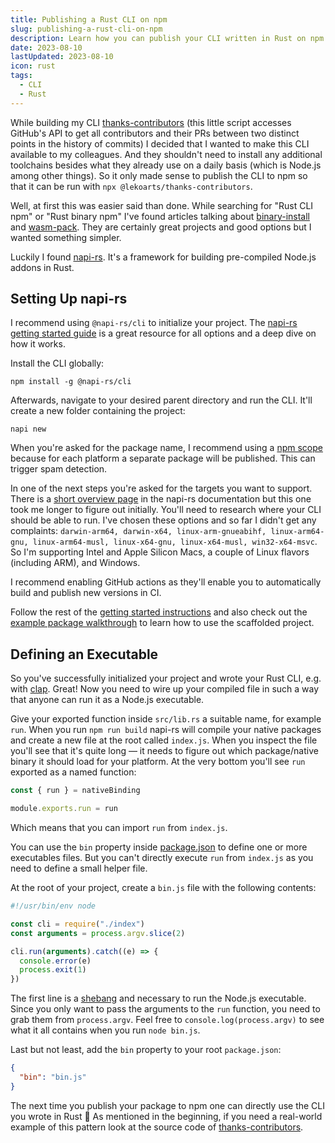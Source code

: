 ```yaml
---
title: Publishing a Rust CLI on npm
slug: publishing-a-rust-cli-on-npm
description: Learn how you can publish your CLI written in Rust on npm through napi-rs
date: 2023-08-10
lastUpdated: 2023-08-10
icon: rust
tags:
  - CLI
  - Rust
---
```


While building my CLI [thanks-contributors](https://github.com/LekoArts/thanks-contributors) (this little script accesses GitHub's API to get all contributors and their PRs between two distinct points in the history of commits) I decided that I wanted to make this CLI available to my colleagues. And they shouldn't need to install any additional toolchains besides what they already use on a daily basis (which is Node.js among other things). So it only made sense to publish the CLI to npm so that it can be run with `npx @lekoarts/thanks-contributors`.

Well, at first this was easier said than done. While searching for "Rust CLI npm" or "Rust binary npm" I've found articles talking about [binary-install](https://github.com/EverlastingBugstopper/binary-install) and [wasm-pack](https://github.com/rustwasm/wasm-pack). They are certainly great projects and good options but I wanted something simpler.

Luckily I found [napi-rs](https://napi.rs/). It's a framework for building pre-compiled Node.js addons in Rust.

## Setting Up napi-rs

I recommend using `@napi-rs/cli` to initialize your project. The [napi-rs getting started guide](https://napi.rs/docs/introduction/getting-started) is a great resource for all options and a deep dive on how it works.

Install the CLI globally:

```shell
npm install -g @napi-rs/cli
```

Afterwards, navigate to your desired parent directory and run the CLI. It'll create a new folder containing the project:

```shell
napi new
```

When you're asked for the package name, I recommend using a [npm scope](https://docs.npmjs.com/cli/v9/using-npm/scope) because for each platform a separate package will be published. This can trigger spam detection.

In one of the next steps you're asked for the targets you want to support. There is a [short overview page](https://napi.rs/docs/cross-build/summary) in the napi-rs documentation but this one took me longer to figure out initially. You'll need to research where your CLI should be able to run. I've chosen these options and so far I didn't get any complaints: `darwin-arm64, darwin-x64, linux-arm-gnueabihf, linux-arm64-gnu, linux-arm64-musl, linux-x64-gnu, linux-x64-musl, win32-x64-msvc`. So I'm supporting Intel and Apple Silicon Macs, a couple of Linux flavors (including ARM), and Windows.

I recommend enabling GitHub actions as they'll enable you to automatically build and publish new versions in CI.

Follow the rest of the [getting started instructions](https://napi.rs/docs/introduction/getting-started) and also check out the [example package walkthrough](https://napi.rs/docs/introduction/simple-package) to learn how to use the scaffolded project.

## Defining an Executable

So you've successfully initialized your project and wrote your Rust CLI, e.g. with [clap](https://docs.rs/clap/latest/clap/). Great! Now you need to wire up your compiled file in such a way that anyone can run it as a Node.js executable.

Give your exported function inside `src/lib.rs` a suitable name, for example `run`. When you run `npm run build` napi-rs will compile your native packages and create a new file at the root called `index.js`. When you inspect the file you'll see that it's quite long — it needs to figure out which package/native binary it should load for your platform. At the very bottom you'll see `run` exported as a named function:

```js title=index.js
const { run } = nativeBinding

module.exports.run = run
```

Which means that you can import `run` from `index.js`.

You can use the `bin` property inside [package.json](https://docs.npmjs.com/cli/v9/configuring-npm/package-json#bin) to define one or more executables files. But you can't directly execute `run` from `index.js` as you need to define a small helper file.

At the root of your project, create a `bin.js` file with the following contents:

```js title=bin.js
#!/usr/bin/env node

const cli = require("./index")
const arguments = process.argv.slice(2)

cli.run(arguments).catch((e) => {
  console.error(e)
  process.exit(1)
})
```

The first line is a [shebang](<https://en.wikipedia.org/wiki/Shebang_(Unix)>) and necessary to run the Node.js executable. Since you only want to pass the arguments to the `run` function, you need to grab them from `process.argv`. Feel free to `console.log(process.argv)` to see what it all contains when you run `node bin.js`.

Last but not least, add the `bin` property to your root `package.json`:

```json title=package.json
{
  "bin": "bin.js"
}
```

The next time you publish your package to npm one can directly use the CLI you wrote in Rust 🎉 As mentioned in the beginning, if you need a real-world example of this pattern look at the source code of [thanks-contributors](https://github.com/LekoArts/thanks-contributors).
